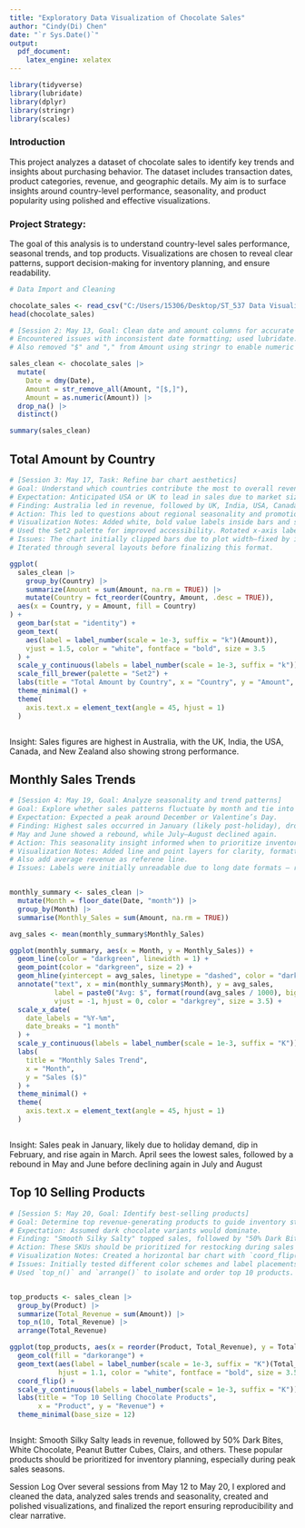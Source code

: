 ```yaml
---
title: "Exploratory Data Visualization of Chocolate Sales"
author: "Cindy(Di) Chen"
date: "`r Sys.Date()`"
output: 
  pdf_document:
    latex_engine: xelatex
---
```



```r
library(tidyverse)
library(lubridate)
library(dplyr)
library(stringr)
library(scales)

```

### Introduction
This project analyzes a dataset of chocolate sales to identify key trends and insights about purchasing behavior. 
The dataset includes transaction dates, product categories, revenue, and geographic details. My aim is to surface 
insights around country-level performance, seasonality, and product popularity using polished and effective visualizations.

### Project Strategy: 
The goal of this analysis is to understand country-level sales performance, seasonal trends, and top products. 
Visualizations are chosen to reveal clear patterns, support decision-making for inventory planning, and ensure readability.


```r
# Data Import and Cleaning

chocolate_sales <- read_csv("C:/Users/15306/Desktop/ST_537 Data Visualization/Module 8/Chocolate Sales.csv")
head(chocolate_sales)
```


```r
# [Session 2: May 13, Goal: Clean date and amount columns for accurate analysis]
# Encountered issues with inconsistent date formatting; used lubridate::dmy to parse.
# Also removed "$" and "," from Amount using stringr to enable numeric conversion.

sales_clean <- chocolate_sales |>
  mutate(
    Date = dmy(Date),
    Amount = str_remove_all(Amount, "[$,]"),
    Amount = as.numeric(Amount)) |>
  drop_na() |>      
  distinct()        

```

```r
summary(sales_clean)
```

## Total Amount by Country
```r
# [Session 3: May 17, Task: Refine bar chart aesthetics]
# Goal: Understand which countries contribute the most to overall revenue.
# Expectation: Anticipated USA or UK to lead in sales due to market size.
# Finding: Australia led in revenue, followed by UK, India, USA, Canada, and New Zealand.
# Action: This led to questions about regional seasonality and promotions, guiding time-series exploration.
# Visualization Notes: Added white, bold value labels inside bars and scaled Y-axis in thousands (k) for clarity.
# Used the Set2 palette for improved accessibility. Rotated x-axis labels for readability.
# Issues: The chart initially clipped bars due to plot width—fixed by increasing figure width and tweaking theme settings.
# Iterated through several layouts before finalizing this format.

ggplot(
  sales_clean |>
    group_by(Country) |>
    summarize(Amount = sum(Amount, na.rm = TRUE)) |>
    mutate(Country = fct_reorder(Country, Amount, .desc = TRUE)),
  aes(x = Country, y = Amount, fill = Country)
) +
  geom_bar(stat = "identity") +
  geom_text(
    aes(label = label_number(scale = 1e-3, suffix = "k")(Amount)),
    vjust = 1.5, color = "white", fontface = "bold", size = 3.5
  ) +
  scale_y_continuous(labels = label_number(scale = 1e-3, suffix = "k")) +
  scale_fill_brewer(palette = "Set2") +
  labs(title = "Total Amount by Country", x = "Country", y = "Amount", fill = "Country") +
  theme_minimal() +
  theme(
    axis.text.x = element_text(angle = 45, hjust = 1)
  )



```
Insight: Sales figures are highest in Australia, with the UK, India, the USA, 
Canada, and New Zealand also showing strong performance.

## Monthly Sales Trends

```r
# [Session 4: May 19, Goal: Analyze seasonality and trend patterns]
# Goal: Explore whether sales patterns fluctuate by month and tie into known holidays or promotions.
# Expectation: Expected a peak around December or Valentine’s Day.
# Finding: Highest sales occurred in January (likely post-holiday), dropped in February, rose in March, then hit a low in April.
# May and June showed a rebound, while July–August declined again.
# Action: This seasonality insight informed when to prioritize inventory of best-selling products.
# Visualization Notes: Added line and point layers for clarity, formatted x-axis by month (YYYY-MM), and angled labels to avoid overlap.
# Also add average revenue as referene line.
# Issues: Labels were initially unreadable due to long date formats — resolved with `scale_x_date` and `theme()` adjustments.


monthly_summary <- sales_clean |>
  mutate(Month = floor_date(Date, "month")) |>
  group_by(Month) |>
  summarise(Monthly_Sales = sum(Amount, na.rm = TRUE))

avg_sales <- mean(monthly_summary$Monthly_Sales)

ggplot(monthly_summary, aes(x = Month, y = Monthly_Sales)) +
  geom_line(color = "darkgreen", linewidth = 1) +
  geom_point(color = "darkgreen", size = 2) +
  geom_hline(yintercept = avg_sales, linetype = "dashed", color = "darkgrey", linewidth = 1) +
  annotate("text", x = min(monthly_summary$Month), y = avg_sales, 
           label = paste0("Avg: $", format(round(avg_sales / 1000), big.mark = ","), "K"), 
           vjust = -1, hjust = 0, color = "darkgrey", size = 3.5) +
  scale_x_date(
    date_labels = "%Y-%m",
    date_breaks = "1 month"
  ) +
  scale_y_continuous(labels = label_number(scale = 1e-3, suffix = "K")) +
  labs(
    title = "Monthly Sales Trend",
    x = "Month",
    y = "Sales ($)"
  ) +
  theme_minimal() +
  theme(
    axis.text.x = element_text(angle = 45, hjust = 1)
  )



```

Insight: Sales peak in January, likely due to holiday demand, dip in February, 
and rise again in March. April sees the lowest sales, followed by a rebound in 
May and June before declining again in July and August

## Top 10 Selling Products

```r
# [Session 5: May 20, Goal: Identify best-selling products]
# Goal: Determine top revenue-generating products to guide inventory strategy.
# Expectation: Assumed dark chocolate variants would dominate.
# Finding: "Smooth Silky Salty" topped sales, followed by "50% Dark Bites", "White Choc", and "Peanut Butter Cubes".
# Action: These SKUs should be prioritized for restocking during sales peaks (e.g., January, May–June).
# Visualization Notes: Created a horizontal bar chart with `coord_flip()` to improve label readability.
# Issues: Initially tested different color schemes and label placements before finalizing a simple `darkorange` fill for clarity.
# Used `top_n()` and `arrange()` to isolate and order top 10 products.


top_products <- sales_clean |>
  group_by(Product) |>
  summarize(Total_Revenue = sum(Amount)) |>
  top_n(10, Total_Revenue) |>
  arrange(Total_Revenue)

ggplot(top_products, aes(x = reorder(Product, Total_Revenue), y = Total_Revenue)) +
  geom_col(fill = "darkorange") +
  geom_text(aes(label = label_number(scale = 1e-3, suffix = "K")(Total_Revenue)),
            hjust = 1.1, color = "white", fontface = "bold", size = 3.5) +
  coord_flip() +
  scale_y_continuous(labels = label_number(scale = 1e-3, suffix = "K")) +
  labs(title = "Top 10 Selling Chocolate Products",
       x = "Product", y = "Revenue") +
  theme_minimal(base_size = 12)



```
Insight: Smooth Silky Salty leads in revenue, followed by 50% Dark Bites, White 
Chocolate, Peanut Butter Cubes, Clairs, and others. These popular products should 
be prioritized for inventory planning, especially during peak sales seasons.


Session Log
Over several sessions from May 12 to May 20, I explored and cleaned the data, 
analyzed sales trends and seasonality, created and polished visualizations, and 
finalized the report ensuring reproducibility and clear narrative.
